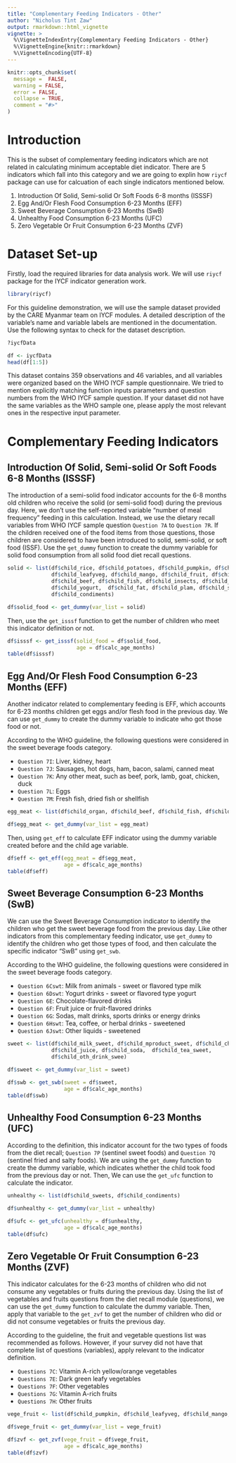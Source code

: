 ```yaml
---
title: "Complementary Feeding Indicators - Other"
author: "Nicholus Tint Zaw" 
output: rmarkdown::html_vignette
vignette: >
  %\VignetteIndexEntry{Complementary Feeding Indicators - Other}
  %\VignetteEngine{knitr::rmarkdown}
  %\VignetteEncoding{UTF-8}
---
```


```r
knitr::opts_chunk$set(
  message =  FALSE, 
  warning = FALSE, 
  error = FALSE, 
  collapse = TRUE,
  comment = "#>"
)
```


# Introduction 

This is the subset of complementary feeding indicators which are not related in calculating minimum acceptable diet indicator. There are 5 indicators which fall into this category and we are going to explin how `riycf` package can use for calcuation of each single indicators mentioned below. 

1. Introduction Of Solid, Semi-solid Or Soft Foods 6-8 months (ISSSF)
2. Egg And/Or Flesh Food Consumption 6-23 Months (EFF) 
3. Sweet Beverage Consumption 6-23 Months (SwB)  
4. Unhealthy Food Consumption 6-23 Months (UFC) 
5. Zero Vegetable Or Fruit Consumption 6-23 Months (ZVF) 


# Dataset Set-up 

Firstly, load the required libraries for data analysis work. We will use `riycf` package for the IYCF indicator generation work. 

```r
library(riycf)
```


For this guideline demonstration, we will use the sample dataset provided by the CARE Myanmar team on IYCF modules. A detailed description of the variable's name and variable labels are mentioned in the documentation. Use the following syntax to check for the dataset description. 

```r
?iycfData

df <- iycfData
head(df[1:5])

```

This dataset contains 359 observations and 46 variables, and all variables were organized based on the WHO IYCF sample questionnaire. We tried to mention explicitly matching function inputs parameters and question numbers from the WHO IYCF sample question. If your dataset did not have the same variables as the WHO sample one, please apply the most relevant ones in the respective input parameter. 

# Complementary Feeding Indicators 

## Introduction Of Solid, Semi-solid Or Soft Foods 6-8 Months (ISSSF)

The introduction of a semi-solid food indicator accounts for the 6-8 months old children who receive the solid (or semi-solid food) during the previous day. Here, we don't use the self-reported variable "number of meal frequency" feeding in this calculation. Instead, we use the dietary recall variables from WHO IYCF sample question `Question 7A` to `Question 7R`. If the children received one of the food items from those questions, those children are considered to have been introduced to solid, semi-solid, or soft food (ISSF). Use the `get_dummy` function to create the dummy variable for solid food consumption from all solid food diet recall questions. 

```r
solid <- list(df$child_rice, df$child_potatoes, df$child_pumpkin, df$child_beans, 
              df$child_leafyveg, df$child_mango, df$child_fruit, df$child_organ, 
              df$child_beef, df$child_fish, df$child_insects, df$child_eggs, 
              df$child_yogurt,  df$child_fat, df$child_plam, df$child_sweets, 
              df$child_condiments)

df$solid_food <- get_dummy(var_list = solid)
```

Then, use the `get_isssf` function to get the number of children who meet this indicator definition or not. 

```r
df$isssf <- get_isssf(solid_food = df$solid_food, 
                      age = df$calc_age_months)
table(df$isssf)
```

## Egg And/Or Flesh Food Consumption 6-23 Months (EFF) 

Another indicator related to complementary feeding is EFF, which accounts for 6-23 months children get eggs and/or flesh food in the previous day.  We can use `get_dummy` to create the dummy variable to indicate who got those food or not. 

According to the WHO guideline, the following questions were considered in the sweet beverage foods category. 

+ `Question 7I`: Liver, kidney, heart  
+ `Question 7J`: Sausages, hot dogs, ham, bacon, salami, canned meat
+ `Question 7K`: Any other meat, such as beef, pork, lamb, goat, chicken, duck
+ `Question 7L`: Eggs 
+ `Question 7M`: Fresh fish, dried fish or shellfish  

```r
egg_meat <- list(df$child_organ, df$child_beef, df$child_fish, df$child_insects, df$child_eggs)

df$egg_meat <- get_dummy(var_list = egg_meat)
```

Then, using `get_eff` to calculate EFF indicator using the dummy variable created before and the child age variable. 

```r
df$eff <- get_eff(egg_meat = df$egg_meat, 
                  age = df$calc_age_months)
table(df$eff)
```


## Sweet Beverage Consumption 6-23 Months (SwB) 

We can use the Sweet Beverage Consumption indicator to identify the children who get the sweet beverage food from the previous day. Like other indicators from this complementary feeding indicator, use `get_dummy` to identify the children who get those types of food, and then calculate the specific indicator "SwB" using `get_swb`. 

According to the WHO guideline, the following questions were considered in the sweet beverage foods category. 

+ `Question 6Cswt`: Milk from animals - sweet or flavored type milk 
+ `Question 6Dswt`: Yogurt drinks - sweet or flavored type yogurt
+ `Question 6E`: Chocolate-flavored drinks
+ `Question 6F`: Fruit juice or fruit-flavored drinks
+ `Question 6G`: Sodas, malt drinks, sports drinks or energy drinks
+ `Question 6Hswt`: Tea, coffee, or herbal drinks - sweetened
+ `Question 6Jswt`: Other liquids - sweetened 

```r
sweet <- list(df$child_milk_sweet, df$child_mproduct_sweet, df$child_chocolate, 
              df$child_juice, df$child_soda,  df$child_tea_sweet, 
              df$child_oth_drink_swee)

df$sweet <- get_dummy(var_list = sweet)

df$swb <- get_swb(sweet = df$sweet, 
                  age = df$calc_age_months)
table(df$swb)
```


## Unhealthy Food Consumption 6-23 Months (UFC) 

According to the definition, this indicator account for the two types of foods from the diet recall; `Question 7P` (sentinel sweet foods) and `Question 7Q` (sentinel fried and salty foods). We are using the `get_dummy` function to create the dummy variable, which indicates whether the child took food from the previous day or not. Then, We can use the `get_ufc` function to calculate the indicator.  

```r
unhealthy <- list(df$child_sweets, df$child_condiments)

df$unhealthy <- get_dummy(var_list = unhealthy)

df$ufc <- get_ufc(unhealthy = df$unhealthy, 
                  age = df$calc_age_months)
table(df$ufc)
```


## Zero Vegetable Or Fruit Consumption 6-23 Months (ZVF) 

This indicator calculates for the 6-23 months of children who did not consume any vegetables or fruits during the previous day. Using the list of vegetables and fruits questions from the diet recall module (questions), we can use the `get_dummy` function to calculate the dummy variable. Then, apply that variable to the `get_zvf` to get the number of children who did or did not consume vegetables or fruits the previous day. 

According to the guideline, the fruit and vegetable questions list was recommended as follows. However, if your survey did not have that complete list of questions (variables), apply relevant to the indicator definition. 

+ `Questions 7C`: Vitamin A-rich yellow/orange vegetables 
+ `Questions 7E`: Dark green leafy vegetables 
+ `Questions 7F`: Other vegetables 
+ `Questions 7G`: Vitamin A-rich fruits  
+ `Questions 7H`: Other fruits 

```r
vege_fruit <- list(df$child_pumpkin, df$child_leafyveg, df$child_mango, df$child_fruit)

df$vege_fruit <- get_dummy(var_list = vege_fruit)

df$zvf <- get_zvf(vege_fruit = df$vege_fruit, 
                  age = df$calc_age_months)
table(df$zvf)
```







